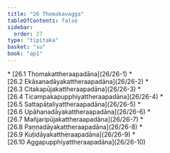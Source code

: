 ```yaml
---
title: "26 Thomakavagga"
tableOfContents: false
sidebar:
  order: 27
type: "tipitaka"
basket: "su"
book: "ap1"
---
```



<DynamicBreadcrumb />



<TableOfContents book="ap1" section="26">
* [26.1 Thomakattheraapadāna](26/26-1)
* [26.2 Ekāsanadāyakattheraapadāna](26/26-2)
* [26.3 Citakapūjakattheraapadāna](26/26-3)
* [26.4 Ticampakapupphiyattheraapadāna](26/26-4)
* [26.5 Sattapāṭaliyattheraapadāna](26/26-5)
* [26.6 Upāhanadāyakattheraapadāna](26/26-6)
* [26.7 Mañjaripūjakattheraapadāna](26/26-7)
* [26.8 Paṇṇadāyakattheraapadāna](26/26-8)
* [26.9 Kuṭidāyakattheraapadāna](26/26-9)
* [26.10 Aggapupphiyattheraapadāna](26/26-10)
</TableOfContents>